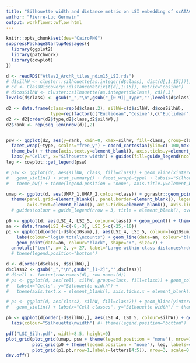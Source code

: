```yaml
---
title: "Silhouette width and distance metric on LSI embedding of scATAC"
author: "Pierre-Luc Germain"
output: workflowr::wflow_html
---
```


```r
knitr::opts_chunk$set(dev="CairoPNG")
suppressPackageStartupMessages({
  library(ggplot2)
  library(patchwork)
  library(cowplot)
})
```

```r
d <- readRDS("Atlas2_ArchR_tiles_ndim15_LSI.rds")
# d$silhW <- cluster::silhouette(as.integer(d$class), dist(d[,1:15]))[,3]
# cd <- ClassDiscovery::distanceMatrix(t(d[,1:15]), metric="cosine")
# d$cosSilhW <- cluster::silhouette(as.integer(d$class), cd)[,3]
levels(d$class) <- gsub("_","\n",gsub("_[0-9]|_Type","",levels(d$class)))
```

```r
d2 <- data.frame(class=rep(d$class,2), silhW=c(d$silhW, d$cosSilhW), 
                 type=rep(factor(c("Euclidean","Cosine"),c("Euclidean","Cosine")), each=nrow(d)))
d2 <- d2[order(d2$type,d2$class,d2$silhW),]
d2$rank <- rep(seq_len(nrow(d)),2)


psw <- ggplot(d2, aes(y=rank, xmin=0, xmax=silhW, fill=class, group=class)) + geom_ribbon() + 
  facet_wrap(~type, scales="free_y") + coord_cartesian(ylim=c(-100,max(d2$rank)+100), expand=FALSE) +
  theme_bw() + theme(axis.text.y=element_blank(), axis.ticks.y=element_blank()) +
  labs(y="Cells", x="Silhouette width") + guides(fill=guide_legend(ncol=2))
leg <- cowplot::get_legend(psw)

# psw <- ggplot(d2, aes(silhW, class, fill=class)) + geom_vline(xintercept=0) + 
#   geom_violin() + stat_summary() + facet_wrap(~type) + labs(x="Silhouette widths") +
#   theme_bw() + theme(legend.position = "none", axis.title.y=element_blank())

umap <- ggplot(d, aes(UMAP_1,UMAP_2,colour=class)) + ggrastr::geom_point_rast(size=0.3) + theme_bw() + 
  theme(panel.grid=element_blank(), panel.border=element_blank(), legend.position = "none",
        axis.text=element_blank(), axis.ticks=element_blank(), axis.line=element_line())
  # guides(colour = guide_legend(nrow = 3, title = element_blank(), override.aes = list(size=4)))
```


```r
p0 <- ggplot(d, aes(LSI_4, LSI_5, colour=class)) + geom_point() + theme_bw()
an <- data.frame(LSI_4=c(-8,-3), LSI_5=c(-25,-10))
p1 <- ggplot(d[order(-d$log10sum),], aes(LSI_4, LSI_5, colour=log10sum)) + geom_point() + theme_bw() + scale_colour_viridis_c() +
    labs(colour="log10 total\ncounts") + geom_line(data=an, colour="black", linetype="dashed") +
    geom_point(data=an, colour="black", shape="+", size=7) +
  annotate("text", x=-2, y=-27, label="Large within-class distances\ndue to library size differences", hjust=0, size=3)
  # theme(legend.position="bottom")

d <- d[order(d$class, d$silhW),]
d$class2 <- gsub("_","\n",gsub("_[1-2]","",d$class))
# d$cell <- factor(row.names(d), row.names(d))
# ps <- ggplot(d, aes(cell, silhW, group=class, fill=class)) + geom_col(position="dodge") + 
#   labs(x="Cells", y="Silhouette width") + 
#   theme(axis.text.x = element_blank(), axis.ticks.x = element_blank())

# ps <- ggplot(d, aes(class2, silhW, fill=class2)) + geom_hline(yintercept=0, linetype="dashed") +
#   geom_violin() + labs(x="Cell classes", y="Silhouette width") + theme_bw() + theme(legend.position="none")

pb <- ggplot(d[order(-d$silhW),], aes(LSI_4, LSI_5, colour=silhW)) + geom_point() + theme_bw() + scale_color_gradient2(breaks=c(-0.5,0,0.5)) + 
  labs(colour="Silhouette\nwidth") #+ theme(legend.position="bottom")
```


```r
pdf("LSI_Silh.pdf", width=8.5, height=9)
plot_grid(plot_grid(umap, psw + theme(legend.position = "none"), nrow=1, labels="auto", rel_widths=c(2,3)),
          plot_grid(p0 + theme(legend.position = "none"), leg, labels=c("c",NA), rel_widths = c(5,2)),
          plot_grid(p1,pb,nrow=1,labels=letters[4:5]), nrow=3, scale=0.95, rel_heights = c(4,3,3))
dev.off()
```

